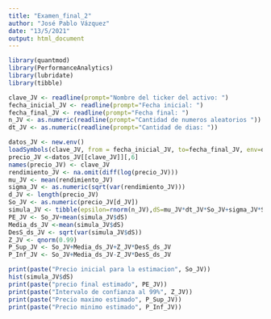 ```yaml
---
title: "Examen_final_2"
author: "José Pablo Vázquez"
date: "13/5/2021"
output: html_document
---
```


```r
library(quantmod)
library(PerformanceAnalytics)
library(lubridate)
library(tibble)
```


```r
clave_JV <- readline(prompt="Nombre del ticker del activo: ")
fecha_inicial_JV <- readline(prompt="Fecha inicial: ")
fecha_final_JV <- readline(prompt="Fecha final: ")
n_JV <- as.numeric(readline(prompt="Cantidad de numeros aleatorios "))
dt_JV <- as.numeric(readline(prompt="Cantidad de dias: "))
```


```r
datos_JV <- new.env()
loadSymbols(clave_JV, from = fecha_inicial_JV, to=fecha_final_JV, env=datos_JV)
precio_JV <-datos_JV[[clave_JV]][,6]
names(precio_JV) <- clave_JV
rendimiento_JV <- na.omit(diff(log(precio_JV)))
mu_JV <- mean(rendimiento_JV)
sigma_JV <- as.numeric(sqrt(var(rendimiento_JV)))
d_JV <- length(precio_JV)
So_JV <- as.numeric(precio_JV[d_JV])
simula_JV <- tibble(epsilon=rnorm(n_JV),dS=mu_JV*dt_JV*So_JV+sigma_JV*So_JV*sqrt(dt_JV)*epsilon)
PE_JV <- So_JV+mean(simula_JV$dS)
Media_ds_JV <-mean(simula_JV$dS) 
DesS_ds_JV <- sqrt(var(simula_JV$dS))
Z_JV <- qnorm(0.99)
P_Sup_JV <- So_JV+Media_ds_JV+Z_JV*DesS_ds_JV
P_Inf_JV <- So_JV+Media_ds_JV-Z_JV*DesS_ds_JV
```
```r
print(paste("Precio inicial para la estimacion", So_JV))
hist(simula_JV$dS)
print(paste("precio final estimado", PE_JV))
print(paste("Intervalo de confianza al 99%", Z_JV))
print(paste("Precio maximo estimado", P_Sup_JV))
print(paste("Precio minimo estimado", P_Inf_JV))
```















